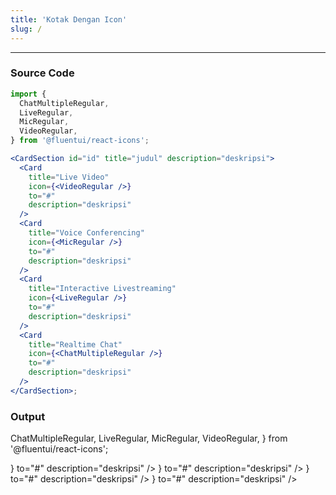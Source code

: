 ```yaml
---
title: 'Kotak Dengan Icon'
slug: /
---
```


<hr />


### Source Code

```jsx title="file.mdx"
import {
  ChatMultipleRegular,
  LiveRegular,
  MicRegular,
  VideoRegular,
} from '@fluentui/react-icons';

<CardSection id="id" title="judul" description="deskripsi">
  <Card
    title="Live Video"
    icon={<VideoRegular />}
    to="#"
    description="deskripsi"
  />
  <Card
    title="Voice Conferencing"
    icon={<MicRegular />}
    to="#"
    description="deskripsi"
  />
  <Card
    title="Interactive Livestreaming"
    icon={<LiveRegular />}
    to="#"
    description="deskripsi"
  />
  <Card
    title="Realtime Chat"
    icon={<ChatMultipleRegular />}
    to="#"
    description="deskripsi"
  />
</CardSection>;
```

### Output

  ChatMultipleRegular,
  LiveRegular,
  MicRegular,
  VideoRegular,
} from '@fluentui/react-icons';

<CardSection id="id" title="judul" description="deskripsi">
  <Card
    title="Live Video"
    icon={<VideoRegular />}
    to="#"
    description="deskripsi"
  />
  <Card
    title="Voice Conferencing"
    icon={<MicRegular />}
    to="#"
    description="deskripsi"
  />
  <Card
    title="Interactive Livestreaming"
    icon={<LiveRegular />}
    to="#"
    description="deskripsi"
  />
  <Card
    title="Realtime Chat"
    icon={<ChatMultipleRegular />}
    to="#"
    description="deskripsi"
  />
</CardSection>

